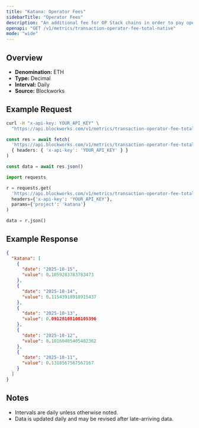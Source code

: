 ```yaml
---
title: "Katana: Operator Fees"
sidebarTitle: "Operator Fees"
description: "An additional fee for OP Stack chains in order to pay operators, such as provers and verfiers, for their work and is included as part of the transaction fee"
openapi: "GET /v1/metrics/transaction-operator-fee-total-native"
mode: "wide"
---
```


## Overview

- **Denomination:** ETH
- **Type:** Decimal
- **Interval:** Daily
- **Source:** Blockworks

## Example Request

<CodeGroup>

```bash cURL
curl -H "x-api-key: YOUR_API_KEY" \
  "https://api.blockworks.com/v1/metrics/transaction-operator-fee-total-native?project=katana"
```

```typescript TypeScript
const res = await fetch(
  'https://api.blockworks.com/v1/metrics/transaction-operator-fee-total-native?project=katana',
  { headers: { 'x-api-key': 'YOUR_API_KEY' } }
)

const data = await res.json()
```

```python Python
import requests

r = requests.get(
  'https://api.blockworks.com/v1/metrics/transaction-operator-fee-total-native',
  headers={'x-api-key': 'YOUR_API_KEY'},
  params={'project': 'katana'}
)

data = r.json()
```

</CodeGroup>

## Example Response

```json
{
  "katana": [
    {
      "date": "2025-10-15",
      "value": 0.1059283783783473
    },
    {
      "date": "2025-10-14",
      "value": 0.11543918918915437
    },
    {
      "date": "2025-10-13",
      "value": 0.09128108108105396
    },
    {
      "date": "2025-10-12",
      "value": 0.10160405405402362
    },
    {
      "date": "2025-10-11",
      "value": 0.1318567567567167
    }
  ]
}
```

## Notes
- Intervals are daily unless otherwise noted.
- Data is updated daily and may be revised after late-arriving data.